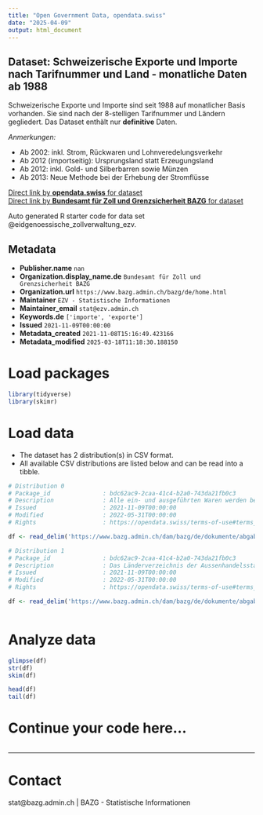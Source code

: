 ```yaml
---
title: "Open Government Data, opendata.swiss"
date: "2025-04-09"
output: html_document
---
```


## Dataset: Schweizerische Exporte und Importe nach Tarifnummer und Land - monatliche Daten ab 1988

Schweizerische Exporte und Importe sind seit 1988 auf monatlicher Basis vorhanden. Sie sind nach der 8-stelligen Tarifnummer und Ländern gegliedert. Das Dataset enthält nur __definitive__ Daten.

_Anmerkungen:_  

* Ab 2002: inkl. Strom, Rückwaren und Lohnveredelungsverkehr  
* Ab 2012 (importseitig): Ursprungsland statt Erzeugungsland  
* Ab 2012: inkl. Gold- und Silberbarren sowie Münzen  
* Ab 2013: Neue Methode bei der Erhebung der Stromflüsse  




[Direct link by **opendata.swiss** for dataset](https://opendata.swiss/de/dataset/schweizerische-exporte-und-importe-nach-tarifnummer-und-land-monatliche-daten-ab-1988)<br>
[Direct link by **Bundesamt für Zoll und Grenzsicherheit BAZG** for dataset](https://www.bazg.admin.ch/bazg/de/home/themen/schweizerische-aussenhandelsstatistik/daten/gesamtexporte-und-importe.html)

Auto generated R starter code for data set @eidgenoessische_zollverwaltung_ezv.

## Metadata

- **Publisher.name** `nan`
- **Organization.display_name.de** `Bundesamt für Zoll und Grenzsicherheit BAZG`
- **Organization.url** `https://www.bazg.admin.ch/bazg/de/home.html`
- **Maintainer** `EZV - Statistische Informationen`
- **Maintainer_email** `stat@ezv.admin.ch`
- **Keywords.de** `['importe', 'exporte']`
- **Issued** `2021-11-09T00:00:00`
- **Metadata_created** `2021-11-08T15:16:49.423166`
- **Metadata_modified** `2025-03-18T11:18:30.188150`


# Load packages

```r

library(tidyverse)
library(skimr)

```

# Load data

-   The dataset has 2 distribution(s) in CSV format.
-   All available CSV distributions are listed below and can be read into a tibble.

```r

# Distribution 0
# Package_id               : bdc62ac9-2caa-41c4-b2a0-743da21fb0c3
# Description              : Alle ein- und ausgeführten Waren werden bei ihrer Anmeldung mit achtstelligen Kennziffern (Tarifnummern) versehen. Diese Codierung lehnt sich an die internationale Klassifizierung (Nomenklatur) des Harmonisierten Systems (HS) an. Für weitere Details: [hier](https://www.bazg.admin.ch/bazg/de/home/themen/schweizerische-aussenhandelsstatistik/methoden-metadaten/metadaten/waren.html) klicken.
# Issued                   : 2021-11-09T00:00:00
# Modified                 : 2022-05-31T00:00:00
# Rights                   : https://opendata.swiss/terms-of-use#terms_by_ask

df <- read_delim('https://www.bazg.admin.ch/dam/bazg/de/dokumente/abgaben/aussenhandelstatistik/diffusion/Daten/Waren/OGD_TARIFNUMMER.csv.download.csv/OGD_TARIFNUMMER.csv')

# Distribution 1
# Package_id               : bdc62ac9-2caa-41c4-b2a0-743da21fb0c3
# Description              : Das Länderverzeichnis der Aussenhandelsstatistik ist nur für statistische Zwecke bestimmt. Die verwendeten  Bezeichnungen sowie der Umstand, ob einzelne Länder bzw. Regionen erwähnt sind oder nicht, kommt nicht einer  Stellungnahme des BAZG oder einer anderen schweizerischen Behörde über den juristischen Status der Länder gleich.
# Issued                   : 2021-11-09T00:00:00
# Modified                 : 2022-05-31T00:00:00
# Rights                   : https://opendata.swiss/terms-of-use#terms_by_ask

df <- read_delim('https://www.bazg.admin.ch/dam/bazg/de/dokumente/abgaben/aussenhandelstatistik/diffusion/Daten/Waren/OGD_LAND.csv.download.csv/OGD_LAND.csv')



```

# Analyze data

```r

glimpse(df)
str(df)
skim(df)

head(df)
tail(df)

```

# Continue your code here...

```r

```

------------------------------------------------------------------------

# Contact

stat@bazg.admin.ch | BAZG - Statistische Informationen
